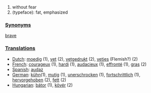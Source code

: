#without fear
# (typeface): fat, emphasized

===[[Synonym]]s===
[[brave]]
===[[Translation]]s===
*[[Dutch]]: [[moedig]] (1), [[vet]] (2), [[vetgedrukt]] (2), [[vetjes]] (Flemish?) (2)
*[[French]]: [[courageux]] (1), [[hardi]] (1), [[audacieux]] (1), [[effronté]] (1), [[gras]] (2)
*[[Spanish]]: [[audaz]]
*[[German]]: [[kühn]](1), [[mutig]] (1), [[unerschrocken]] (1), [[fortschrittlich]] (1), [[hervorgehoben]] (2), [[fett]] (2)
*[[Hungarian]]: [[bátor]] (1), [[kövér]] (2)